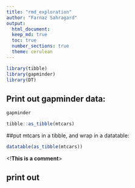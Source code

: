 ```yaml
---
title: "rmd_exploration"
author: "Farnaz Sahragard"
output:
  html_document:
  keep_md: true
  toc: true
  number_sections: true
  theme: cerulean
---
```

 
```r
library(tibble)
library(gapminder)
library(DT)
```
## Print out gapminder data:
```r
gapminder
```

```r
tibble::as_tibble(mtcars)
```
##put mtcars in a tibble, and wrap in a datatable:
```r
datatable(as_tibble(mtcars))
```
  



<!__This is a comment__> 

## print out 
